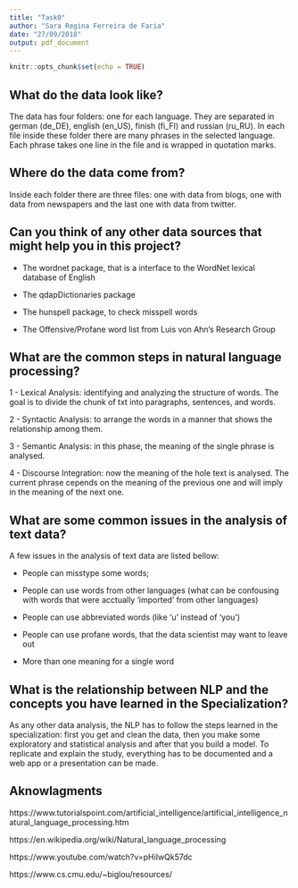 ```yaml
---
title: "Task0"
author: "Sara Regina Ferreira de Faria"
date: "27/09/2018"
output: pdf_document
---
```


```r
knitr::opts_chunk$set(echo = TRUE)
```

## What do the data look like?

The data has four folders: one for each language. They are separated in german (de_DE), english (en_US), finish (fi_FI) and russian (ru_RU). In each file inside these folder there are many phrases in the selected language. Each phrase takes one line in the file and is wrapped in quotation marks.

## Where do the data come from?

Inside each folder there are three files: one with data from blogs, one with data from newspapers and the last one with data from twitter.

## Can you think of any other data sources that might help you in this project?

* The wordnet package, that is a interface to the WordNet lexical database of English

* The qdapDictionaries package

* The hunspell package, to check misspell words

* The Offensive/Profane word list from Luis von Ahn's Research Group 

## What are the common steps in natural language processing?

1 - Lexical Analysis: identifying and analyzing the structure of words. The goal is to divide the chunk of txt into paragraphs, sentences, and words.

2 - Syntactic Analysis: to arrange the words in a manner that shows the relationship among them.

3 - Semantic Analysis: in this phase, the meaning of the single phrase is analysed.

4 - Discourse Integration: now the meaning of the hole text is analysed. The current phrase cepends on the meaning of the previous one and will imply in the meaning of the next one.

## What are some common issues in the analysis of text data?

A few issues in the analysis of text data are listed bellow:

* People can misstype some words;

* People can use words from other languages (what can be confousing with words that were acctually 'imported' from other languages)

* People can use abbreviated words (like 'u' instead of 'you')

* People can use profane words, that the data scientist may want to leave out

* More than one meaning for a single word

## What is the relationship between NLP and the concepts you have learned in the Specialization?

As any other data analysis, the NLP has to follow the steps learned in the specialization: first you get and clean the data, then you make some exploratory and statistical analysis and after that you build a model. To replicate and explain the study, everything has to be documented and a web app or a presentation can be made.

## Aknowlagments

https://www.tutorialspoint.com/artificial_intelligence/artificial_intelligence_natural_language_processing.htm

https://en.wikipedia.org/wiki/Natural_language_processing

https://www.youtube.com/watch?v=pHiIwQk57dc

https://www.cs.cmu.edu/~biglou/resources/